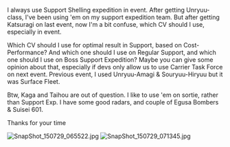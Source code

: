I always use Support Shelling expedition in event. After getting Unryuu-class, I've been using 'em on my support expedition team. But after getting Katsuragi on last event, now I'm a bit confuse, which CV should I use, especially in event.

Which CV should I use for optimal result in Support, based on Cost-Performance? And which one should I use on Regular Support, and which one should I use on Boss Support Expedition? Maybe you can give some opinion about that, especially if devs only allow us to use Carrier Task Force on next event. Previous event, I used Unryuu-Amagi & Souryuu-Hiryuu but it was Surface Fleet.

Btw, Kaga and Taihou are out of question. I like to use 'em on sortie, rather than Support Exp. I have some good radars, and couple of Egusa Bombers & Suisei 601.

Thanks for your time

[[File:SnapShot_150729_065522.jpg|thumb]]
[[File:SnapShot_150729_071345.jpg|thumb]]<ac_metadata title="Need opinion to choose CV in Support Fleet for optimal result"> </ac_metadata>